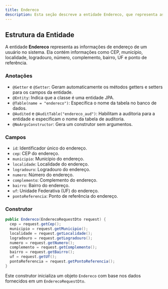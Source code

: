 ```yaml
---
title: Endereco
description: Esta seção descreve a entidade Endereco, que representa as informações de endereço de um usuário no sistema.
---
```


## Estrutura da Entidade

A entidade **Endereco** representa as informações de endereço de um usuário no sistema. Ela contém informações como CEP, município, localidade, logradouro, número, complemento, bairro, UF e ponto de referência.

### Anotações

- `@Getter` e `@Setter`: Geram automaticamente os métodos getters e setters para os campos da entidade.
- `@Entity`: Indica que a classe é uma entidade JPA.
- `@Table(name = "endereco")`: Especifica o nome da tabela no banco de dados.
- `@Audited` e `@AuditTable("endereco_aud")`: Habilitam a auditoria para a entidade e especificam o nome da tabela de auditoria.
- `@NoArgsConstructor`: Gera um construtor sem argumentos.

### Campos

- `id`: Identificador único do endereço.
- `cep`: CEP do endereço.
- `municipio`: Município do endereço.
- `localidade`: Localidade do endereço.
- `logradouro`: Logradouro do endereço.
- `numero`: Número do endereço.
- `complemento`: Complemento do endereço.
- `bairro`: Bairro do endereço.
- `uf`: Unidade Federativa (UF) do endereço.
- `pontoReferencia`: Ponto de referência do endereço.

### Construtor

```java
public Endereco(EnderecoRequestDto request) {
  cep = request.getCep();
  municipio = request.getMunicipio();
  localidade = request.getLocalidade();
  logradouro = request.getLogradouro();
  numero = request.getNumero();
  complemento = request.getComplemento();
  bairro = request.getBairro();
  uf = request.getUf();
  pontoReferencia = request.getPontoReferencia();
}
```

Este construtor inicializa um objeto `Endereco` com base nos dados fornecidos em um `EnderecoRequestDto`.
